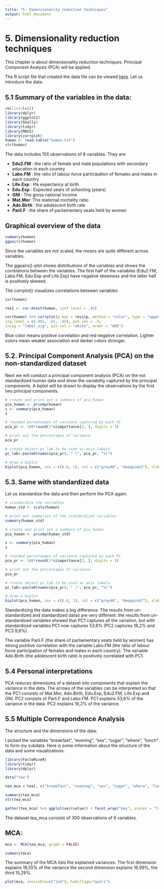 ```yaml
---
title: "5. Dimensionality reduction techniques"
output: html_document
---
```


# 5. Dimensionality reduction techniques

This chapter is about dimensionality reduction techniques.  Principal Component Analysis (PCA) will be applied.

The R script file that created the data file can be viewed [here](https://github.com/MikkoPatronen/IODS-project/blob/master/data/create_human.R). Let us introduce the data: 

## 5.1 Summary of the variables in the data:

```r
rm(list=ls()) 
library(dplyr)
library(ggplot2)
library(GGally)
library(tidyr)
library(MASS)
library(corrplot)
human <- read.table("human.txt")
str(human)
```

The data includes 155 observations of 8 variables. They are:

* **Edu2.FM** : the ratio of female and male populations with secondary education in each country
* **Labo.FM** : the ratio of labour force participation of females and males in each country
* **Life.Exp** : life expectancy at birth
* **Edu.Exp** : Expected years of schooling (years)
* **GNI** : The gross national income
* **Mat.Mor** :The maternal mortality ratio
* **Ado.Birth** : the adolescent birth rate
* **Parli.F** : the share of parliamentary seats held by women


## Graphical overview of the data

```r
summary(human)
ggpairs(human)
```
Since the variables are not scaled, the means are quite different across variables.

The ggpairs()-plot shows distributions of the variables and shows the correlations between the variables. The first half of the variables (Edu2.FM, Labo.FM, Edu.Exp and Life.Exp) have negative skewness and the latter half is positively skewed. 

The corrplot() visualizes correlations between variables:

```r
cor(human)

res1 <- cor.mtest(human, conf.level = .95)

cor(human) %>% corrplot(p.mat = res1$p, method = "color", type = "upper",
sig.level = c(.001, .01, .05), pch.cex = .9,
insig = "label_sig", pch.col = "white", order = "AOE")
```

Blue color means positive correlation and red negative correlation. Lighter colors mean weaker association and darker colors stronger.

## 5.2. Principal Component Analysis (PCA) on the non-standardized dataset

Next we will conduct a principal component analysis (PCA) on the not standardized human data and show the variability captured by the principal components. A biplot will be drawn to display the observations by the first two principal components.

```r
# create and print out a summary of pca_human
pca_human <- prcomp(human)
s <- summary(pca_human)
s

# rounded percetanges of variance captured by each PC
pca_pr <- 100*round(1*s$importance[2, ], digits = 3)

# print out the percentages of variance
pca_pr

# create object pc_lab to be used as axis labels
pc_lab<-paste0(names(pca_pr), " (", pca_pr, "%)")

# draw a biplot
biplot(pca_human, cex = c(0.8, 1), col = c("grey40", "deeppink2"), xlab = pc_lab[1], ylab = pc_lab[2])
```

## 5.3. Same with standardized data

Let us standardize the data and then perform the PCA again:

```r
# standardize the variables
human_std <- scale(human)

# print out summaries of the standardized variables
summary(human_std)

# create and print out a summary of pca_human
pca_human <- prcomp(human_std)

s <- summary(pca_human)
s

# rounded percetanges of variance captured by each PC
pca_pr <- 100*round(1*s$importance[2, ], digits = 3)

# print out the percentages of variance
pca_pr

# create object pc_lab to be used as axis labels
pc_lab<-paste0(names(pca_pr), " (", pca_pr, "%)")

# draw a biplot
biplot(pca_human, cex = c(0.6, 1), col = c("grey40", "deeppink2"), xlab = pc_lab[1], ylab = pc_lab[2])
```

Standardizing the data makes a big difference. The results from un-standardized and standardized datas are very different: the results from un-standardized variables showed that PC1 captures all the variation, but with standardized variables PC1 now captures 53,6% (PC2 captures 16,2% and PC3 9,6%).

The variable Parli.F (the share of parliamentary seats held by women) has strong positive correlation with the variable Labo.FM (the ratio of labour force participation of females and males in each country).
The variable Ado.Birth (the adolescent birth rate) is positively correlated with PC1.

## 5.4 Personal interpretations

PCA reduces dimensions of a dataset into components that explain the variance in the data. The arrows of the variables can be interpreted so that the PC1 consists of Mat.Mor, Ado.Birth, Edu.Exp, Edu2.FM, Life.Exp and GNI.  PC2 consists of Parli.F and Labo.FM. PC1 explains 53,6% of the variance in the data. PC2 explains 16,2% of the variance.

## 5.5 Multiple Correspondence Analysis

The structure and the dimensions of the data:

I picked the variables "breakfast", "evening", "sex", "sugar", "where", "lunch" to form my subdata. Here is some information about the structure of the data and some visualizations:

```r
library(FactoMineR)
library(tidyr)
library(dplyr)

data("tea")

tea_mca = tea[, c("breakfast", "evening", "sex", "sugar", "where", "lunch")]

summary(tea_mca)
str(tea_mca)

gather(tea_mca) %>% ggplot(aes(value)) + facet_wrap("key", scales = "free") +geom_bar()+theme(axis.text.x = element_text(angle = 45, hjust = 1, size = 8))
```

The dataset tea_mca consists of 300 observations of 6 variables.

## MCA:

```r
mca <- MCA(tea_mca, graph = FALSE)

summary(mca)
```

The summary of the MCA lists the explained variances. The first dimension explains 18,55% of the variance the second dimension explains 16,99%, the third 15,29%.

```r
plot(mca, invisible=c("ind"), habillage="quali")
```

